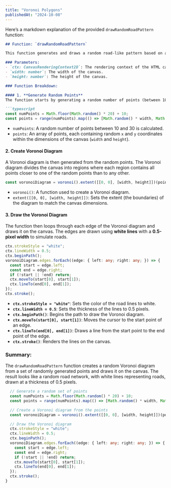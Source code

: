 ---
title: "Voronoi Polygons"
publishedAt: "2024-10-08"
---

Here’s a markdown explanation of the provided `drawRandomRoadPattern` function:

```markdown
## Function: `drawRandomRoadPattern`

This function generates and draws a random road-like pattern based on a Voronoi diagram on an HTML canvas.

### Parameters:
- `ctx: CanvasRenderingContext2D`: The rendering context of the HTML canvas where the drawing will occur.
- `width: number`: The width of the canvas.
- `height: number`: The height of the canvas.

### Function Breakdown:

#### 1. **Generate Random Points**
The function starts by generating a random number of points (between 10 and 30). These points are scattered randomly across the canvas, and they will serve as the basis for generating the Voronoi diagram.

```typescript
const numPoints = Math.floor(Math.random() * 20) + 10;
const points = range(numPoints).map(() => [Math.random() * width, Math.random() * height] as [number, number]);
```

- `numPoints`: A random number of points between 10 and 30 is calculated.
- `points`: An array of points, each containing random `x` and `y` coordinates within the dimensions of the canvas (`width` and `height`).

#### 2. **Create Voronoi Diagram**
A Voronoi diagram is then generated from the random points. The Voronoi diagram divides the canvas into regions where each region contains all points closer to one of the random points than to any other.

```typescript
const voronoiDiagram = voronoi().extent([[0, 0], [width, height]])(points);
```

- `voronoi()`: A function used to create a Voronoi diagram.
- `extent([[0, 0], [width, height]])`: Sets the extent (the boundaries) of the diagram to match the canvas dimensions.

#### 3. **Draw the Voronoi Diagram**
The function then loops through each edge of the Voronoi diagram and draws it on the canvas. The edges are drawn using **white lines** with a **0.5-pixel width** to simulate roads.

```typescript
ctx.strokeStyle = "white";
ctx.lineWidth = 0.5;
ctx.beginPath();
voronoiDiagram.edges.forEach((edge: { left: any; right: any; }) => {
  const start = edge.left;
  const end = edge.right;
  if (!start || !end) return;
  ctx.moveTo(start[0], start[1]);
  ctx.lineTo(end[0], end[1]);
});
ctx.stroke();
```

- **`ctx.strokeStyle = "white"`**: Sets the color of the road lines to white.
- **`ctx.lineWidth = 0.5`**: Sets the thickness of the lines to 0.5 pixels.
- **`ctx.beginPath()`**: Begins the path to draw the Voronoi diagram.
- **`ctx.moveTo(start[0], start[1])`**: Moves the cursor to the start point of an edge.
- **`ctx.lineTo(end[0], end[1])`**: Draws a line from the start point to the end point of the edge.
- **`ctx.stroke()`**: Renders the lines on the canvas.

### Summary:
The `drawRandomRoadPattern` function creates a random Voronoi diagram from a set of randomly generated points and draws it on the canvas. The result looks like a random road network, with white lines representing roads, drawn at a thickness of 0.5 pixels.
```ts
  // Generate a random set of points
  const numPoints = Math.floor(Math.random() * 20) + 10;
  const points = range(numPoints).map(() => [Math.random() * width, Math.random() * height] as [number, number]);

  // Create a Voronoi diagram from the points
  const voronoiDiagram = voronoi().extent([[0, 0], [width, height]])(points);

  // Draw the Voronoi diagram
  ctx.strokeStyle = "white";
  ctx.lineWidth = 0.5;
  ctx.beginPath();
  voronoiDiagram.edges.forEach((edge: { left: any; right: any; }) => {
    const start = edge.left;
    const end = edge.right;
    if (!start || !end) return;
    ctx.moveTo(start[0], start[1]);
    ctx.lineTo(end[0], end[1]);
  });
  ctx.stroke();
}
```
